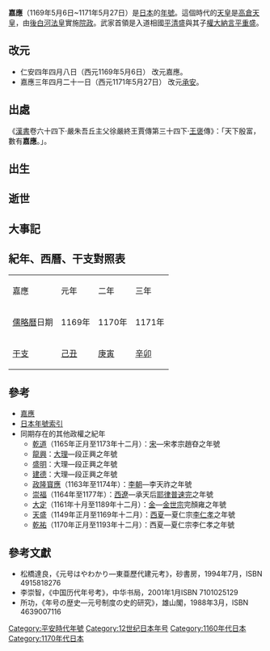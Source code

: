 {{japanese|japanese=嘉応|kana=かおう|romaji=Kaō}}

'''嘉應'''（1169年5月6日~1171年5月27日）是[[日本|日本]]的[[年號|年號]]。這個時代的[[天皇|天皇]]是[[高倉天皇|高倉天皇]]，由[[後白河法皇|後白河法皇]]實施[[院政|院政]]。武家首領是入道相國[[平清盛|平清盛]]與其子[[權大納言|權大納言]][[平重盛|平重盛]]。

== 改元 ==
*仁安四年四月八日（西元1169年5月6日） 改元嘉應。
*嘉應三年四月二十一日（西元1171年5月27日） 改元[[承安_(高倉天皇)|承安]]。

== 出處 ==
《[[漢書|漢書]]卷六十四下·嚴朱吾丘主父徐嚴終王賈傳第三十四下·[[王褒_(汉)|王褒]]傳》：「天下殷富，數有'''嘉應'''。」。

== 出生 ==
== 逝世 ==
== 大事記 ==
== 紀年、西曆、干支對照表 ==
{| class="wikitable" cellspacing=0 style="text-align:center"
|- style="background-color:#CCCCCC"
|嘉應||元年||二年||三年
|-
|[[儒略曆|儒略曆]]日期||1169年||1170年||1171年
|-
|[[干支|干支]]||[[己丑|己丑]]||[[庚寅|庚寅]]||[[辛卯|辛卯]]
|}

== 參考 ==
*[[嘉應_(高倉天皇)|嘉應]]
*[[日本年號索引|日本年號索引]]
*同期存在的其他政權之紀年
**[[乾道_(宋孝宗)|乾道]]（1165年正月至1173年十二月）：[[南宋|宋]]—宋孝宗趙昚之年號
**[[龙兴_(大理)|龍興]]：[[大理國|大理]]—段正興之年號
**[[盛明|盛明]]：大理—段正興之年號
**[[建德_(后理)|建德]]：大理—段正興之年號
**[[政隆寳應|政隆寳應]]（1163年至1174年）：[[李朝_(越南)|李朝]]—李天祚之年號
**[[崇福|崇福]]（1164年至1177年）：[[西遼|西遼]]—承天后[[耶律普速完|耶律普速完]]之年號
**[[大定_(金世宗)|大定]]（1161年十月至1189年十二月）：[[金朝|金]]—[[金世宗|金世宗]]完顏雍之年號
**[[天盛_(西夏)|天盛]]（1149年正月至1169年十二月）：[[西夏|西夏]]—夏仁宗[[李仁孝|李仁孝]]之年號
**[[乾祐_(夏仁宗)|乾祐]]（1170年正月至1193年十二月）：西夏—夏仁宗李仁孝之年號

==參考文獻==
*松橋達良，《元号はやわかり—東亜歷代建元考》，砂書房，1994年7月，ISBN 4915818276
*李崇智，《中国历代年号考》，中华书局，2001年1月ISBN 7101025129
*所功，《年号の歴史―元号制度の史的研究》，雄山閣，1988年3月，ISBN 4639007116

{{年号|[[仁安_(日本)|仁安]]|[[日本年號|日本年號]]|[[承安_(高倉天皇)|承安]]}}
{{日本元號}}
{{DEFAULTSORT:Kaou}}
[[Category:平安時代年號|Category:平安時代年號]]
[[Category:12世纪日本年号|Category:12世纪日本年号]]
[[Category:1160年代日本|Category:1160年代日本]]
[[Category:1170年代日本|Category:1170年代日本]]